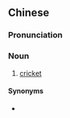 ==Chinese==
{{zh-forms}}

===Pronunciation===
{{zh-pron
|m=mùqiú,er=y
|c=muk6 kau4
|cat=n
}}

===Noun===
{{zh-noun}}

# {{lb|zh|chiefly|Cantonese}} [[cricket]] {{gloss|game}}

====Synonyms====
* {{zh-l|板球}}

{{zh-cat|Sports}}